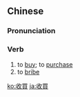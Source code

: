 {{also|收买}}
==Chinese==
{{zh-forms|s=收买}}

===Pronunciation===
{{zh-pron
|m=shōumǎi
|c=sau1 maai5
|h=pfs=sû-mâi
|mn=qz,tp,xm:siu-bóe/kh,zz:siu-bé
|cat=v
}}

===Verb===
{{zh-verb}}

# to [[buy]]; to [[purchase]]
# to [[bribe]]

{{zh-cat|Advanced}}

[[ko:收買]]
[[ja:收買]]